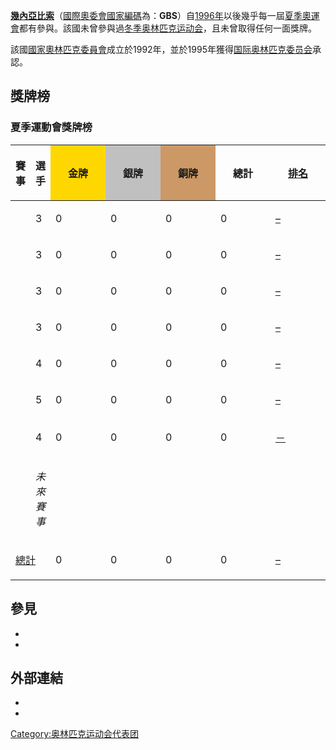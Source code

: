 {{Infobox Country Olympics|NOC=GBS}}

'''[[幾內亞比索|幾內亞比索]]'''（[[國際奧委會國家編碼列表|國際奧委會國家編碼]]為：'''GBS'''）自[[1996年夏季奥林匹克运动会|1996年]]以後幾乎每一屆[[夏季奥林匹克运动会|夏季奧運會]]都有參與。該國未曾參與過[[冬季奥林匹克运动会|冬季奥林匹克运动会]]，且未曾取得任何一面獎牌。

該國[[國家奧林匹克委員會|國家奧林匹克委員會]]成立於1992年，並於1995年獲得[[国际奥林匹克委员会|国际奥林匹克委员会]]承認。

==獎牌榜==
{{See also|奥林匹克运动会奖牌统计}}
=== 夏季運動會獎牌榜 ===
{| class="wikitable" style="text-align:center; font-size:90%;"
|-
!賽事
!選手
|style="background:gold; width:4.5em; font-weight:bold;"|金牌
|style="background:silver; width:4.5em; font-weight:bold;"|銀牌
|style="background:#cc9966; width:4.5em; font-weight:bold;"|銅牌
!style="width:4.5em; font-weight:bold;"|總計
!style="width:4.5em; font-weight:bold;"|[[奧林匹克運動會獎牌榜|排名]]
|-
|align=left| {{GamesName|SOG|1996}} || 3 || 0 || 0 || 0 || 0 || [[1996年夏季奥林匹克运动会奖牌榜|–]]
|-
|align=left| {{GamesName|SOG|2000}} || 3 || 0 || 0 || 0 || 0 || [[2000年夏季奥林匹克运动会奖牌榜|–]]
|-
|align=left| {{GamesName|SOG|2004}} || 3 || 0 || 0 || 0 || 0 || [[2004年夏季奥林匹克运动会奖牌榜|–]]
|-
|align=left| {{GamesName|SOG|2008}} || 3 || 0 || 0 || 0 || 0 || [[2008年夏季奥林匹克运动会奖牌榜|–]]
|-
|align=left| {{GamesName|SOG|2012}} || 4 || 0 || 0 || 0 || 0 || [[2012年夏季奥林匹克运动会奖牌榜|–]]
|-
|align=left| {{GamesName|SOG|2016}} || 5 || 0 || 0 || 0 || 0 || [[2016年夏季奧林匹克運動會獎牌榜|–]]
|-
|align=left| {{GamesName|SOG|2020}} || 4 || 0 || 0 || 0 || 0 || [[2020年夏季奧林匹克運動會獎牌榜|－]]
|-
|align=left| {{GamesName|SOG|2024}} || colspan=6; rowspan=3 | ''未來賽事''
|-
|align=left| {{GamesName|SOG|2028}}
|-
|align=left| {{GamesName|SOG|2032}}
|-
!colspan=2| [[奥林匹克运动会奖牌统计|總計]] !! 0 !! 0 !! 0 !! 0 !! [[奥林匹克运动会奖牌统计|–]]
|}

== 參見 ==
* {{tsl|en|List of participating nations at the Summer Olympic Games||List of participating nations at the Summer Olympic Games}}
* {{tsl|en|List of participating nations at the Winter Olympic Games||List of participating nations at the Winter Olympic Games}}

== 外部連結 ==
* {{cite web |title=Guinea-Bissau |publisher=International Olympic Committee |url=http://www.olympic.org/guinea-bissau |accessdate=2017-03-11 |archive-date=2017-07-18 |archive-url=https://web.archive.org/web/20170718055239/https://www.olympic.org/guinea-bissau |dead-url=no }}
* {{cite web |title=Guinea Bissau |publisher=Sports-Reference.com |url=http://www.sports-reference.com/olympics/countries/GBS |accessdate=2017-03-11 |archive-date=2016-03-04 |archive-url=https://web.archive.org/web/20160304210249/http://www.sports-reference.com/olympics/countries/GBS/ |dead-url=yes }}

{{Nations at the Olympics}}

{{DEFAULTSORT:Guinea-Bissau At The Olympics}}
{{tsl|en|Category:Sport in Guinea-Bissau||Olympics}}
{{tsl|en|Category:Guinea-Bissau at the Olympics|| }}

{{GuineaBissau-sport-stub}}
{{Olympic-stub}}

[[Category:奥林匹克运动会代表团|Category:奥林匹克运动会代表团]]